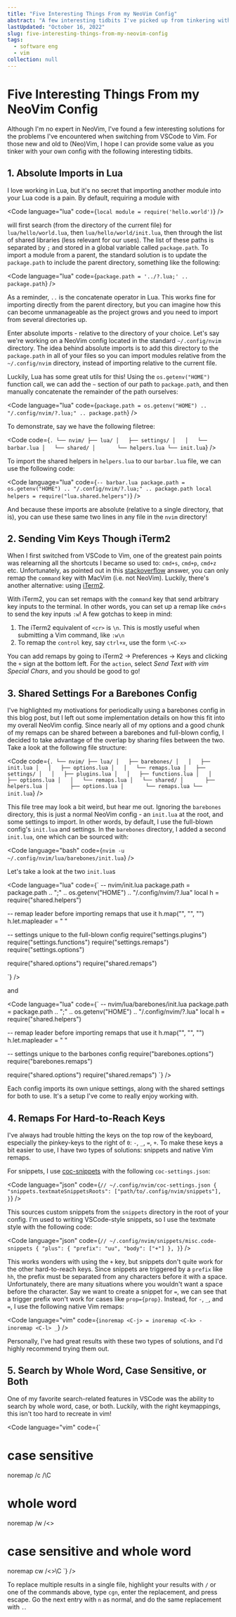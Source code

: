 ```yaml
---
title: "Five Interesting Things From my NeoVim Config"
abstract: "A few interesting tidbits I've picked up from tinkering with my config"
lastUpdated: "October 16, 2022"
slug: five-interesting-things-from-my-neovim-config
tags:
  - software eng
  - vim
collection: null
---
```


# Five Interesting Things From my NeoVim Config

Although I'm no expert in NeoVim, I've found a few interesting solutions for the problems I've encountered when switching from VSCode to Vim. For those new and old to (Neo)Vim, I hope I can provide some value as you tinker with your own config with the following interesting tidbits.

## 1. Absolute Imports in Lua

I love working in Lua, but it's no secret that importing another module into your Lua code is a pain. By default, requiring a module with

<Code
  language="lua"
  code={`
local module = require('hello.world')
`}
/>

will first search (from the directory of the current file) for `lua/hello/world.lua`, then `lua/hello/world/init.lua`, then through the list of shared libraries (less relevant for our uses). The list of these paths is separated by `;` and stored in a global variable called `package.path`. To import a module from a parent, the standard solution is to update the `package.path` to include the parent directory, something like the following:

<Code
  language="lua"
  code={`
package.path = '../?.lua;' .. package.path
`}
/>

As a reminder, `..` is the concatenate operator in Lua. This works fine for importing directly from the parent directory, but you can imagine how this can become unmanageable as the project grows and you need to import from several directories up.

Enter absolute imports - relative to the directory of your choice. Let's say we're working on a NeoVim config located in the standard `~/.config/nvim` directory. The idea behind absolute imports is to add this directory to the `package.path` in all of your files so you can import modules relative from the `~/.config/nvim` directory, instead of importing relative to the current file.

Luckily, Lua has some great utils for this! Using the `os.getenv("HOME")` function call, we can add the `~` section of our path to `package.path`, and then manually concatenate the remainder of the path ourselves:

<Code
  language="lua"
  code={`
package.path = os.getenv("HOME") .. "/.config/nvim/?.lua;" .. package.path
`}
/>

To demonstrate, say we have the following filetree:

<Code
  code={`
.
└── nvim/
    ├── lua/
    │   ├── settings/
    │   │   └── barbar.lua
    │   └── shared/
    │       └── helpers.lua
    └── init.lua
`}
/>

To import the shared helpers in `helpers.lua` to our `barbar.lua` file, we can use the following code:

<Code
  language="lua"
  code={`
-- barbar.lua
package.path = os.getenv("HOME") .. "/.config/nvim/?.lua;" .. package.path
local helpers = require("lua.shared.helpers")
`}
/>

And because these imports are absolute (relative to a single directory, that is), you can use these same two lines in any file in the `nvim` directory!

## 2. Sending Vim Keys Though iTerm2

When I first switched from VSCode to Vim, one of the greatest pain points was relearning all the shortcuts I became so used to: `cmd+s`, `cmd+p`, `cmd+z` etc. Unfortunately, as pointed out in this [stackoverflow](https://stackoverflow.com/a/40991167) answer, you can only remap the `command` key with MacVim (i.e. not NeoVim). Luckily, there's another alternative: using [iTerm2](https://iterm2.com/).

With iTerm2, you can set remaps with the `command` key that send arbitrary key inputs to the terminal. In other words, you can set up a remap like `cmd+s` to send the key inputs `:w`! A few gotchas to keep in mind:

1. The iTerm2 equivalent of `<cr>` is `\n`. This is mostly useful when submitting a Vim command, like `:w\n`
2. To remap the `control` key, say `ctrl+x`, use the form `\<C-x>`

You can add remaps by going to iTerm2 -> Preferences -> Keys and clicking the `+` sign at the bottom left. For the `action`, select _Send Text with vim Special Chars_, and you should be good to go!

## 3. Shared Settings For a Barebones Config

I've highlighted my motivations for periodically using a barebones config in <Link href="/blog/sensible-vim-defaults">this</Link> blog post, but I left out some implementation details on how this fit into my overall NeoVim config. Since nearly all of my options and a good chunk of my remaps can be shared between a barebones and full-blown config, I decided to take advantage of the overlap by sharing files between the two. Take a look at the following file structure:

<Code
  code={`
.
└── nvim/
    ├── lua/
    │   ├── barebones/
    │   │   ├── init.lua
    │   │   ├── options.lua
    │   │   └── remaps.lua
    │   ├── settings/
    │   │   ├── plugins.lua
    │   │   ├── functions.lua
    │   │   ├── options.lua
    │   │   └── remaps.lua
    │   └── shared/
    │       ├── helpers.lua
    │       ├── options.lua
    │       └── remaps.lua
    └── init.lua
`}
/>

This file tree may look a bit weird, but hear me out. Ignoring the `barebones` directory, this is just a normal NeoVim config - an `init.lua` at the root, and some settings to import. In other words, by default, I use the full-blown config's `init.lua` and settings. In the `barebones` directory, I added a second `init.lua`, one which can be sourced with:

<Code
  language="bash"
  code={`
nvim -u ~/.config/nvim/lua/barebones/init.lua
`}
/>

Let's take a look at the two `init.lua`s

<Code language="lua" code={`
-- nvim/init.lua
package.path = package.path .. ";" .. os.getenv("HOME") .. "/.config/nvim/?.lua"
local h = require("shared.helpers")

-- remap leader before importing remaps that use it
h.map("", "<space>", "<nop>")
h.let.mapleader = " "

-- settings unique to the full-blown config
require("settings.plugins")
require("settings.functions")
require("settings.remaps")
require("settings.options")

require("shared.options")
require("shared.remaps")

`} />

and

<Code language="lua" code={`
-- nvim/lua/barebones/init.lua
package.path = package.path .. ";" .. os.getenv("HOME") .. "/.config/nvim/?.lua"
local h = require("shared.helpers")

-- remap leader before importing remaps that use it
h.map("", "<space>", "<nop>")
h.let.mapleader = " "

-- settings unique to the barbones config
require("barebones.options")
require("barebones.remaps")

require("shared.options")
require("shared.remaps")
`} />

Each config imports its own unique settings, along with the shared settings for both to use. It's a setup I've come to really enjoy working with.

## 4. Remaps For Hard-to-Reach Keys

I've always had trouble hitting the keys on the top row of the keyboard, especially the pinkey-keys to the right of `0`: `-`, `_`, `=`, `+`. To make these keys a bit easier to use, I have two types of solutions: snippets and native Vim remaps.

For snippets, I use [coc-snippets](https://github.com/neoclide/coc-snippets) with the following `coc-settings.json`:

<Code
  language="json"
  code={`
// ~/.config/nvim/coc-settings.json
{
  "snippets.textmateSnippetsRoots": ["path/to/.config/nvim/snippets"],
}
`}
/>

This sources custom snippets from the `snippets` directory in the root of your config. I'm used to writing VSCode-style snippets, so I use the textmate style with the following code:

<Code
  language="json"
  code={`
// ~/.config/nvim/snippets/misc.code-snippets
{
  "plus": {
    "prefix": "uu",
    "body": ["+"]
  },
}
`}
/>

This works wonders with using the `+` key, but snippets don't quite work for the other hard-to-reach keys. Since snippets are triggered by a `prefix` like `hh`, the prefix must be separated from any characters before it with a space. Unfortunately, there are many situations where you wouldn't want a space before the character. Say we want to create a snippet for `=`, we can see that a trigger prefix won't work for cases like `prop={prop}`. Instead, for `-`, `_`, and `=`, I use the following native Vim remaps:

<Code
  language="vim"
  code={`
inoremap <C-j> =
inoremap <C-k> -
inoremap <C-l> _
`}
/>

Personally, I've had great results with these two types of solutions, and I'd highly recommend trying them out.

## 5. Search by Whole Word, Case Sensitive, or Both

One of my favorite search-related features in VSCode was the ability to search by whole word, case, or both. Luckily, with the right keymappings, this isn't too hard to recreate in vim!

<Code language="vim" code={`
# case sensitive
noremap <leader>/c /\C<left><left>

# whole word

noremap <leader>/w /\<\><left><left>

# case sensitive and whole word

noremap <leader>cw /\<\>\C<left><left><left><left>
`} />

To replace multiple results in a single file, highlight your results with `/` or one of the commands above, type `cgn`, enter the replacement, and press escape. Go the next entry with `n` as normal, and do the same replacement with `.`.
